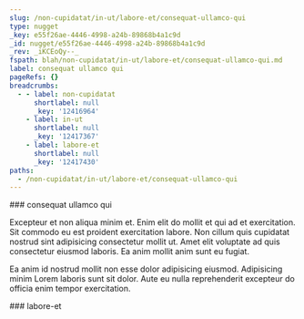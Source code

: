 ```yaml
---
slug: /non-cupidatat/in-ut/labore-et/consequat-ullamco-qui
type: nugget
_key: e55f26ae-4446-4998-a24b-89868b4a1c9d
_id: nugget/e55f26ae-4446-4998-a24b-89868b4a1c9d
_rev: _iKCEoQy--_
fspath: blah/non-cupidatat/in-ut/labore-et/consequat-ullamco-qui.md
label: consequat ullamco qui
pageRefs: {}
breadcrumbs:
  - - label: non-cupidatat
      shortlabel: null
      _key: '12416964'
    - label: in-ut
      shortlabel: null
      _key: '12417367'
    - label: labore-et
      shortlabel: null
      _key: '12417430'
paths:
  - /non-cupidatat/in-ut/labore-et/consequat-ullamco-qui
---
```


<NuggetArea>
<Nugget slug="/non-cupidatat/in-ut/labore-et/consequat-ullamco-qui" type="nugget" _key="e55f26ae-4446-4998-a24b-89868b4a1c9d" _id="nugget/e55f26ae-4446-4998-a24b-89868b4a1c9d" _rev="_iKCEoQy--_" fspath="blah/non-cupidatat/in-ut/labore-et/consequat-ullamco-qui.md" label="consequat ullamco qui" paths="/non-cupidatat/in-ut/labore-et/consequat-ullamco-qui">
<NuggetBody>
### consequat ullamco qui

Excepteur et non aliqua minim et. Enim elit do mollit et qui ad et exercitation. Sit commodo eu est proident exercitation labore. Non cillum quis cupidatat nostrud sint adipisicing consectetur mollit ut. Amet elit voluptate ad quis consectetur eiusmod laboris. Ea anim mollit anim sunt eu fugiat.

Ea anim id nostrud mollit non esse dolor adipisicing eiusmod. Adipisicing minim Lorem laboris sunt sit dolor. Aute eu nulla reprehenderit excepteur do officia enim tempor exercitation.

</NuggetBody>
<Breadcrumbs>
<Crumbs>
<Crumb _key="12416964" label="non-cupidatat" /><Crumb _key="12417367" label="in-ut" /><Crumb _key="12417430" label="labore-et" />
</Crumbs>
</Breadcrumbs>
</Nugget>

<NuggetsInbound>
</NuggetsInbound>
<NuggetsOutbound>
</NuggetsOutbound>
</NuggetArea>
<PassagesInbound>
<Passage direction="inbound" type="passage" _key="12417430" _id="passage/12417430" _rev="_iKCEoQu--A" label="labore-et" passage="labore-et" fspath="blah/non-cupidatat/in-ut/labore-et" paths="/non-cupidatat/in-ut/labore-et" slug="/non-cupidatat/in-ut/labore-et">
<NuggetBody>
### labore-et

</NuggetBody>
<Breadcrumbs>
<Crumbs>
<Crumb _key="12416964" label="non-cupidatat" /><Crumb _key="12417367" label="in-ut" />
</Crumbs>
</Breadcrumbs>
</Passage>

</PassagesInbound>
<PassagesOutbound>
</PassagesOutbound>